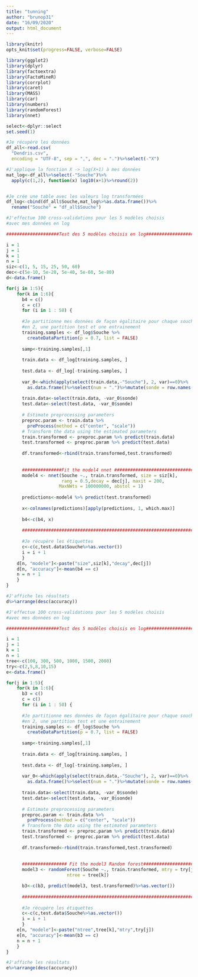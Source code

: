 ```yaml
---
title: "tunning"
author: "brunop31"
date: "16/09/2020"
output: html_document
---
```

```r
library(knitr)
opts_knit$set(progress=FALSE, verbose=FALSE) 

library(ggplot2)
library(dplyr)
library(factoextra)
library(FactoMineR)
library(corrplot)
library(caret)
library(MASS)
library(car)
library(numbers)
library(randomForest)
library(nnet)

select<-dplyr::select
set.seed(1)
```

```r
#Je récupère les données
df_all<-read.csv(
  "Dendris.csv",
  encoding = "UTF-8", sep = ",", dec = ".")%>%select(-"X")

#J'applique la fonction X -> log(X+1) à mes données
mat_log<-df_all%>%select(-"Souche")%>%
  apply(c(1,2), function(x) log10(x+1)%>%round(2))


#Je crée une table avec les valeurs log transformées
df_log<-cbind(df_all$Souche,mat_log%>%as.data.frame())%>%
  rename("Souche" = "df_all$Souche")

```

```r
#J'effectue 100 cross-validations pour les 5 modèles choisis 
#avec mes données en log

####################Test des 5 modèles choisis en log#######################

i = 1
j = 1
k = 1
n = 1
siz<-c(1, 5, 15, 25, 50, 60)
dec<-c(5e-10, 5e-20, 5e-40, 5e-60, 5e-80)
d<-data.frame()

for(j in 1:5){
    for(k in 1:6){
      b4 = c()
      c = c()
      for (i in 1 : 50) {
  
      #Je partitionne mes données de façon égalitaire pour chaque souche
      #en 2, une partition test et une entrainement
      training.samples <- df_log$Souche %>%
        createDataPartition(p = 0.7, list = FALSE)
      
      samp<-training.samples[,1]
      
      train.data <- df_log[training.samples, ]
      
      test.data <- df_log[-training.samples, ]
      
      var_0<-which(apply(select(train.data,-"Souche"), 2, var)==0)%>%
        as.data.frame()%>%select(num = ".")%>%mutate(sonde = row.names(.))
      
      train.data<-select(train.data, -var_0$sonde)
      test.data<-select(test.data, -var_0$sonde)
      
      # Estimate preprocessing parameters
      preproc.param <- train.data %>% 
        preProcess(method = c("center", "scale"))
      # Transform the data using the estimated parameters
      train.transformed <- preproc.param %>% predict(train.data)
      test.transformed <- preproc.param %>% predict(test.data)
      
      df.transformed<-rbind(train.transformed,test.transformed)
      
      
      ###############Fit the model4 nnet #################################
      model4 <- nnet(Souche ~., train.transformed, size = siz[k],
                     rang = 0.5,decay = dec[j], maxit = 200,
                    MaxNWts = 100000000, abstol = 1)
      
      predictions<-model4 %>% predict(test.transformed)
      
      x<-colnames(predictions)[apply(predictions, 1, which.max)]
      
      b4<-c(b4, x)
      
      #################################################################
      
      #Je récupère les étiquettes
      c<-c(c,test.data$Souche%>%as.vector())
      i = i + 1
      }
    d[n, "modele"]<-paste("size",siz[k],"decay",dec[j])  
    d[n, "accuracy"]<-mean(b4 == c)
    n = n + 1
    }
}

```




```r
#J'affiche les résultats
d%>%arrange(desc(accuracy))

#J'effectue 100 cross-validations pour les 5 modèles choisis 
#avec mes données en log

####################Test des 5 modèles choisis en log#######################

i = 1
j = 1
k = 1
n = 1
tree<-c(100, 300, 500, 1000, 1500, 2000)
try<-c(2,5,8,10,15)
e<-data.frame()

for(j in 1:5){
    for(k in 1:6){
      b3 = c()
      c = c()
      for (i in 1 : 50) {
  
      #Je partitionne mes données de façon égalitaire pour chaque souche
      #en 2, une partition test et une entrainement
      training.samples <- df_log$Souche %>%
        createDataPartition(p = 0.7, list = FALSE)
      
      samp<-training.samples[,1]
      
      train.data <- df_log[training.samples, ]
      
      test.data <- df_log[-training.samples, ]
      
      var_0<-which(apply(select(train.data,-"Souche"), 2, var)==0)%>%
        as.data.frame()%>%select(num = ".")%>%mutate(sonde = row.names(.))
      
      train.data<-select(train.data, -var_0$sonde)
      test.data<-select(test.data, -var_0$sonde)
      
      # Estimate preprocessing parameters
      preproc.param <- train.data %>% 
        preProcess(method = c("center", "scale"))
      # Transform the data using the estimated parameters
      train.transformed <- preproc.param %>% predict(train.data)
      test.transformed <- preproc.param %>% predict(test.data)
      
      df.transformed<-rbind(train.transformed,test.transformed)
      
      
      ################# Fit the model3 Random forest########################
      model3 <- randomForest(Souche ~., train.transformed, mtry = try[j],
                       ntree = tree[k])

      b3<-c(b3, predict(model3, test.transformed)%>%as.vector())
      
      #################################################################
      
      #Je récupère les étiquettes
      c<-c(c,test.data$Souche%>%as.vector())
      i = i + 1
      }
    e[n, "modele"]<-paste("ntree",tree[k],"mtry",try[j])  
    e[n, "accuracy"]<-mean(b3 == c)
    n = n + 1
    }
}

#J'affiche les résultats
e%>%arrange(desc(accuracy))
```






